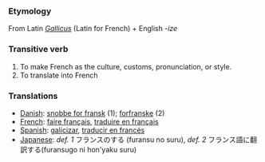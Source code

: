=== Etymology ===
From Latin ''[[Gallicus]]'' (Latin for French) + English ''-ize''
=== Transitive verb ===
# To make French as the culture, customs, pronunciation, or style.
# To translate into French

=== Translations ===
*[[Danish]]: [[snobbe for fransk]] (1); [[forfranske]] (2)
*[[French]]: [[faire français]], [[traduire en français]]
*[[Spanish]]: [[galicizar]], [[traducir en francés]]
*[[Japanese]]: ''def. 1'' フランスのする (furansu no suru), ''def. 2'' フランス語に翻訳する(furansugo ni hon'yaku suru)